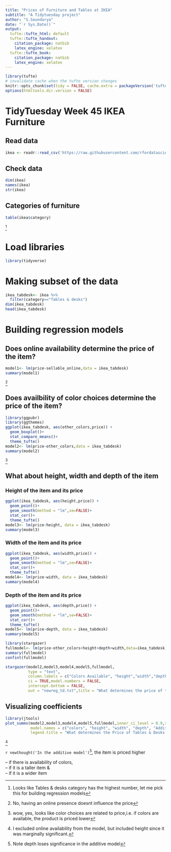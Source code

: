 ```yaml
---
title: "Prices of Furniture and Tables at IKEA"
subtitle: "A Tidytuesday project"
author: "S.Soundarya"
date: "`r Sys.Date()`"
output:
  tufte::tufte_html: default
  tufte::tufte_handout:
    citation_package: natbib
    latex_engine: xelatex
  tufte::tufte_book:
    citation_package: natbib
    latex_engine: xelatex
---
```


```r
library(tufte)
# invalidate cache when the tufte version changes
knitr::opts_chunk$set(tidy = FALSE, cache.extra = packageVersion('tufte'))
options(htmltools.dir.version = FALSE)
```

# TidyTuesday Week 45 IKEA Furniture

## Read data



```r
ikea <- readr::read_csv('https://raw.githubusercontent.com/rfordatascience/tidytuesday/master/data/2020/2020-11-03/ikea.csv')
```

## Check data

```r
dim(ikea)
names(ikea)
str(ikea)
```

## Categories of furniture
```r
table(ikea$category)
```
^[Looks like Tables & desks category has the highest number, let me pick this for building regression models]

# Load libraries
```r
library(tidyverse)
```


# Making subset of the data

```r
ikea_tabdesk<- ikea %>%
  filter(category=="Tables & desks")
dim(ikea_tabdesk)
head(ikea_tabdesk)
```


# Building regression models  

## Does online availability determine the price of the item?
```r
model1<- lm(price~sellable_online,data = ikea_tabdesk)
summary(model1)
```

^[No, having an online presence doesnt influence the price]  

## Does availbility of color choices determine the price of the item?

```r
library(ggpubr)
library(ggthemes)
ggplot(ikea_tabdesk, aes(other_colors,price)) +
  geom_boxplot()+
  stat_compare_means()+
  theme_tufte()
model2<- lm(price~other_colors,data = ikea_tabdesk)
summary(model2)
```


^[wow, yes, looks like color choices are related to price,i.e. if colors are available, the product is priced lower]  

## What about height, width and depth of the item  

### Height of the item and its price

```r
ggplot(ikea_tabdesk, aes(height,price)) +
  geom_point()+
  geom_smooth(method = "lm",se=FALSE)+
  stat_cor()+
  theme_tufte()
model3<- lm(price~height, data = ikea_tabdesk)
summary(model3)
```
### Width of the item and its price


```r
ggplot(ikea_tabdesk, aes(width,price)) +
  geom_point()+
  geom_smooth(method = "lm",se=FALSE)+
  stat_cor()+
  theme_tufte()
model4<- lm(price~width, data = ikea_tabdesk)
summary(model4)
```

### Depth of the item and its price


```r
ggplot(ikea_tabdesk, aes(depth,price)) +
  geom_point()+
  geom_smooth(method = "lm",se=FALSE)+
  stat_cor()+
  theme_tufte()
model5<- lm(price~depth, data = ikea_tabdesk)
summary(model5)
```


```r
library(stargazer)
fullmodel<- lm(price~other_colors+height+depth+width,data=ikea_tabdesk)
summary(fullmodel)
confint(fullmodel)
```

```r
stargazer(model2,model3,model4,model5,fullmodel,
          type = "text",
          column.labels = c("Colors Available", "height","width","depth", "Additive Model"),
          ci = TRUE,model.numbers = FALSE,
          intercept.bottom = FALSE,
          out = "newreg_td.txt",title = "What determines the price of tables&desks at IKEA?")

```

## Visualizing coefficients

```r
library(jtools)
plot_summs(model2,model3,model4,model5,fullmodel,inner_ci_level = 0.9,scale=TRUE,
           model.names = c("colors", "height", "width", "depth", "Additive model"),
           legend.title = "What determines the Price of Tables & Desks at IKEA?")
```

^[I excluded online availability from the model, but included height since it was marginally significant.]  

`r newthought('In the additive model')`^[Note depth loses significance in the additive model], the item is priced higher  

  -- if there is availability of colors,   
  -- if it is a taller item &  
  -- if it is a wider item  


